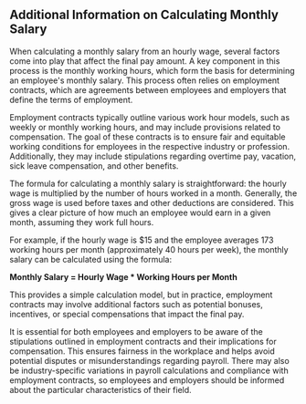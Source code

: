 ## Additional Information on Calculating Monthly Salary

When calculating a monthly salary from an hourly wage, several factors come into play that affect the final pay amount. A key component in this process is the monthly working hours, which form the basis for determining an employee's monthly salary. This process often relies on employment contracts, which are agreements between employees and employers that define the terms of employment.

Employment contracts typically outline various work hour models, such as weekly or monthly working hours, and may include provisions related to compensation. The goal of these contracts is to ensure fair and equitable working conditions for employees in the respective industry or profession. Additionally, they may include stipulations regarding overtime pay, vacation, sick leave compensation, and other benefits.

The formula for calculating a monthly salary is straightforward: the hourly wage is multiplied by the number of hours worked in a month. Generally, the gross wage is used before taxes and other deductions are considered. This gives a clear picture of how much an employee would earn in a given month, assuming they work full hours.

For example, if the hourly wage is $15 and the employee averages 173 working hours per month (approximately 40 hours per week), the monthly salary can be calculated using the formula:

**Monthly Salary = Hourly Wage * Working Hours per Month**

This provides a simple calculation model, but in practice, employment contracts may involve additional factors such as potential bonuses, incentives, or special compensations that impact the final pay.

It is essential for both employees and employers to be aware of the stipulations outlined in employment contracts and their implications for compensation. This ensures fairness in the workplace and helps avoid potential disputes or misunderstandings regarding payroll. There may also be industry-specific variations in payroll calculations and compliance with employment contracts, so employees and employers should be informed about the particular characteristics of their field.
